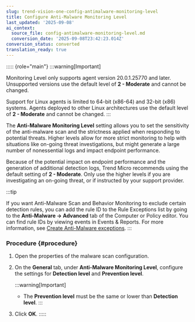```yaml
---
slug: trend-vision-one-config-antimalware-monitoring-level
title: Configure Anti-Malware Monitoring Level
last_updated: '2025-09-08'
ai_context:
  source_file: config-antimalware-monitoring-level.md
  conversion_date: '2025-09-08T23:42:23.014Z'
conversion_status: converted
translation_ready: true
---
```


::::: {role="main"}
:::warning[Important]

Monitoring Level only supports agent version 20.0.1.25770 and later. Unsupported versions use the default level of **2 - Moderate** and cannot be changed.

Support for Linux agents is limited to 64-bit (x86-64) and 32-bit (x86) systems. Agents deployed to other Linux architectures use the default level of **2 - Moderate** and cannot be changed.
:::

The **Anti-Malware Monitoring Level** setting allows you to set the sensitivity of the anti-malware scan and the strictness applied when responding to potential threats. Higher levels allow for more strict monitoring to help with situations like on-going threat investigations, but might generate a large number of nonessential logs and impact endpoint performance.

Because of the potential impact on endpoint performance and the generation of additional detection logs, Trend Micro recommends using the default setting of **2 - Moderate**. Only use the higher levels if you are investigating an on-going threat, or if instructed by your support provider.

:::tip

If you want Anti-Malware Scan and Behavior Monitoring to exclude certain detection rules, you can add the rule ID to the Rule Exceptions list by going to the **Anti-Malware → Advanced** tab of the Computer or Policy editor. You can find rule IDs by viewing events in Events & Reports. For more information, see [Create Anti-Malware exceptions](create-anti-malware-exceptions.mdx).
:::

### Procedure {#procedure}

1.  Open the properties of the malware scan configuration.

2.  On the **General** tab, under **Anti-Malware Monitoring Level**, configure the settings for **Detection level** and **Prevention level**.

    :::warning[Important]

    - The **Prevention level** must be the same or lower than **Detection level**.
    :::

3.  Click **OK**.
:::::

